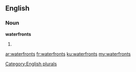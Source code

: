 ==English==

===Noun===
'''waterfronts'''

# {{plural of|waterfront}}

[[Category:English plurals]]

[[ar:waterfronts]]
[[fr:waterfronts]]
[[ku:waterfronts]]
[[my:waterfronts]]